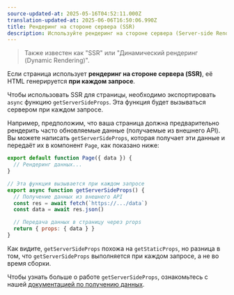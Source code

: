 ```yaml
---
source-updated-at: 2025-05-16T04:52:11.000Z
translation-updated-at: 2025-06-06T16:50:06.990Z
title: Рендеринг на стороне сервера (SSR)
description: Используйте рендеринг на стороне сервера (Server-side Rendering) для генерации HTML при каждом запросе.
---
```


> Также известен как "SSR" или "Динамический рендеринг (Dynamic Rendering)".

Если страница использует **рендеринг на стороне сервера (SSR)**, её HTML генерируется **при каждом запросе**.

Чтобы использовать SSR для страницы, необходимо экспортировать `async` функцию `getServerSideProps`. Эта функция будет вызываться сервером при каждом запросе.

Например, предположим, что ваша страница должна предварительно рендерить часто обновляемые данные (получаемые из внешнего API). Вы можете написать `getServerSideProps`, которая получает эти данные и передаёт их в компонент `Page`, как показано ниже:

```jsx
export default function Page({ data }) {
  // Рендеринг данных...
}

// Эта функция вызывается при каждом запросе
export async function getServerSideProps() {
  // Получение данных из внешнего API
  const res = await fetch(`https://.../data`)
  const data = await res.json()

  // Передача данных в страницу через props
  return { props: { data } }
}
```

Как видите, `getServerSideProps` похожа на `getStaticProps`, но разница в том, что `getServerSideProps` выполняется при каждом запросе, а не во время сборки.

Чтобы узнать больше о работе `getServerSideProps`, ознакомьтесь с нашей [документацией по получению данных](/docs/pages/building-your-application/data-fetching/get-server-side-props).
